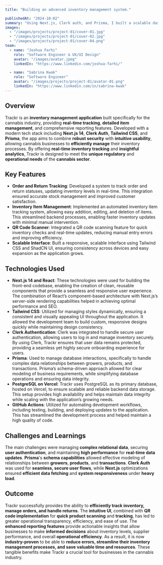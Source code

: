 ```yaml
---
title: "Building an advanced inventory management system."

publishedAt: "2024-10-02"
summary: "Using Next.js, Clerk auth, and Prisma, I built a scalable dashboard for inventory management."
images:
  - "/images/projects/project-01/cover-01.jpg"
  - "/images/projects/project-01/cover-02.jpg"
  - "/images/projects/project-01/cover-04.png"
team:
  - name: "Joshua Farhi"
    role: "Software Engineer & UX/UI Design"
    avatar: "/images/avatar.jpeg"
    linkedIn: "https://www.linkedin.com/joshua-farhi/"

  - name: "Sabrina Kwak"
    role: "Software Engineer"
    avatar: "/images/projects/project-01/avatar-01.png"
    linkedIn: "https://www.linkedin.com/in/sabrina-kwak"
---
```


## Overview

Trackr is an **inventory management application** built specifically for the cannabis industry, providing **real-time tracking**, **detailed item management**, and comprehensive reporting features. Developed with a modern tech stack including **Next.js 14**, **Clerk Auth**, **Tailwind CSS**, and **Prisma**, the app aims to combine **robust security** with **intuitive usability**, allowing cannabis businesses to **efficiently manage** their inventory processes. By offering **real-time inventory tracking** and **insightful analytics**, Trackr is designed to meet the **unique regulatory** and **operational needs** of the **cannabis sector**.


## Key Features

- **Order and Return Tracking**: Developed a system to track order and return statuses, updating inventory levels in real-time. This integration ensured accurate stock management and improved customer satisfaction.
- **Inventory Item Management**: Implemented an automated inventory item tracking system, allowing easy addition, editing, and deletion of items. This streamlined backend processes, enabling faster inventory updates with minimal manual intervention.
- **QR Code Scanner**: Integrated a QR code scanning feature for quick inventory checks and real-time updates, reducing manual entry errors and improving efficiency.
- **Scalable Interface**: Built a responsive, scalable interface using Tailwind CSS and ShadCN UI, ensuring consistency across devices and easy expansion as the application grows.

## Technologies Used

- **Next.js 14 and React**: These technologies were used for building the front-end codebase, enabling the creation of clean, reusable components that provide a seamless and responsive user experience. The combination of React’s component-based architecture with Next.js’s server-side rendering capabilities helped in achieving optimal performance and SEO.
- **Tailwind CSS**: Utilized for managing styles dynamically, ensuring a consistent and visually appealing UI throughout the application. It allowed the development team to build custom, responsive designs quickly while maintaining design consistency.
- **Clerk Authentication**: Clerk was integrated to handle secure user authentication, allowing users to log in and manage inventory securely. By using Clerk, Trackr ensures that user data remains protected, providing a seamless yet highly secure onboarding experience for users.
- **Prisma**: Used to manage database interactions, specifically to handle complex data relationships between growers, products, and transactions. Prisma’s schema-driven approach allowed for clear modeling of business requirements, while simplifying database operations and ensuring data integrity.
- **PostgreSQL on Vercel**: Trackr uses PostgreSQL as its primary database, hosted on Vercel, to ensure scalable and reliable backend data storage. This setup provides high availability and helps maintain data integrity while scaling with the application’s growing needs.
- **GitHub Actions**: Utilized for automating development workflows, including testing, building, and deploying updates to the application. This has streamlined the development process and helped maintain a high quality of code.

## Challenges and Learnings

The main challenges were managing **complex relational data**, securing **user authentication**, and maintaining **high performance** for **real-time data updates**. **Prisma**'s **schema capabilities** allowed effective modeling of relationships between **growers**, **products**, and **transactions**. **Clerk Auth** was used for **seamless, secure user flows**, while **Next.js** optimizations ensured **efficient data fetching** and **system responsiveness** under **heavy load**.

## Outcome

Trackr successfully provides the ability to **efficiently track inventory, manage orders, and handle returns**. The **intuitive UI**, combined with **QR code implementation** for **quick product scanning** and **tracking**, has led to greater operational transparency, efficiency, and ease of use. The **enhanced reporting features** provide actionable insights that allow businesses to make **informed decisions** about inventory levels, supplier performance, and overall **operational efficiency**. As a result, it is now **industry-proven** to be able to **reduce errors, streamline their inventory management processes, and save valuable time and resources**. These tangible benefits make Trackr a crucial tool for businesses in the cannabis industry.

